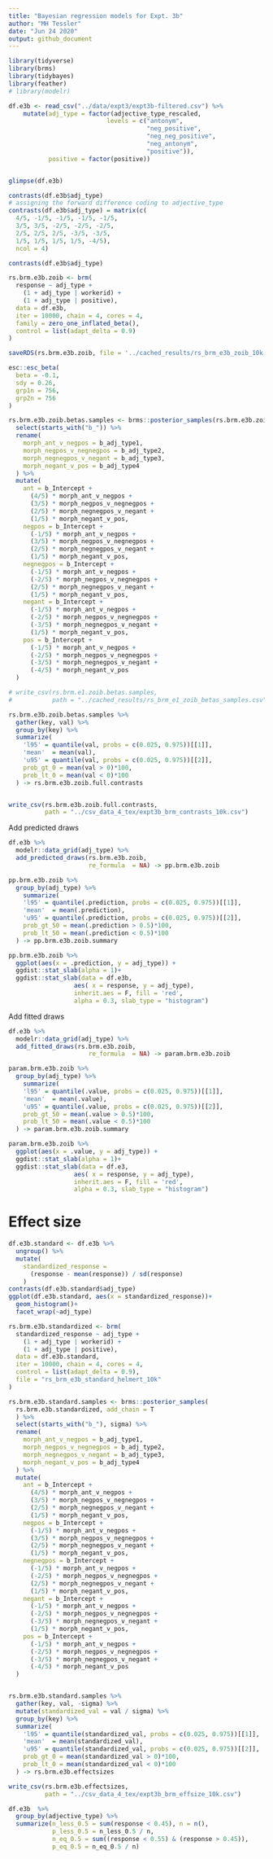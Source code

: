 ```yaml
---
title: "Bayesian regression models for Expt. 3b"
author: "MH Tessler"
date: "Jun 24 2020"
output: github_document
---
```


```r
library(tidyverse)
library(brms)
library(tidybayes)
library(feather)
# library(modelr)
```

```r
df.e3b <- read_csv("../data/expt3/expt3b-filtered.csv") %>%
    mutate(adj_type = factor(adjective_type_rescaled, 
                           levels = c("antonym",
                                      "neg_positive",
                                      "neg_neg_positive", 
                                      "neg_antonym", 
                                      "positive")),
           positive = factor(positive))


glimpse(df.e3b)
```

```r
contrasts(df.e3b$adj_type) 
# assigning the forward difference coding to adjective_type
contrasts(df.e3b$adj_type) = matrix(c(
  4/5, -1/5, -1/5, -1/5, -1/5,
  3/5, 3/5, -2/5, -2/5, -2/5,
  2/5, 2/5, 2/5, -3/5, -3/5,
  1/5, 1/5, 1/5, 1/5, -4/5), 
  ncol = 4)

contrasts(df.e3b$adj_type) 

rs.brm.e3b.zoib <- brm(
  response ~ adj_type + 
    (1 + adj_type | workerid) + 
    (1 + adj_type | positive),
  data = df.e3b,
  iter = 10000, chain = 4, cores = 4,
  family = zero_one_inflated_beta(),
  control = list(adapt_delta = 0.9)
)

saveRDS(rs.brm.e3b.zoib, file = '../cached_results/rs_brm_e3b_zoib_10k.rds')
```



```r
esc::esc_beta(
  beta = -0.1,
  sdy = 0.26,
  grp1n = 756,
  grp2n = 756
)
```


```r
rs.brm.e3b.zoib.betas.samples <- brms::posterior_samples(rs.brm.e3b.zoib, add_chain = T) %>% 
  select(starts_with("b_")) %>%
  rename(
    morph_ant_v_negpos = b_adj_type1,
    morph_negpos_v_negnegpos = b_adj_type2,
    morph_negnegpos_v_negant = b_adj_type3,
    morph_negant_v_pos = b_adj_type4
  ) %>%
  mutate(
    ant = b_Intercept + 
      (4/5) * morph_ant_v_negpos + 
      (3/5) * morph_negpos_v_negnegpos + 
      (2/5) * morph_negnegpos_v_negant + 
      (1/5) * morph_negant_v_pos,
    negpos = b_Intercept + 
      (-1/5) * morph_ant_v_negpos + 
      (3/5) * morph_negpos_v_negnegpos + 
      (2/5) * morph_negnegpos_v_negant + 
      (1/5) * morph_negant_v_pos,
    negnegpos = b_Intercept + 
      (-1/5) * morph_ant_v_negpos + 
      (-2/5) * morph_negpos_v_negnegpos + 
      (2/5) * morph_negnegpos_v_negant + 
      (1/5) * morph_negant_v_pos,
    negant = b_Intercept + 
      (-1/5) * morph_ant_v_negpos + 
      (-2/5) * morph_negpos_v_negnegpos + 
      (-3/5) * morph_negnegpos_v_negant + 
      (1/5) * morph_negant_v_pos,
    pos = b_Intercept + 
      (-1/5) * morph_ant_v_negpos + 
      (-2/5) * morph_negpos_v_negnegpos + 
      (-3/5) * morph_negnegpos_v_negant + 
      (-4/5) * morph_negant_v_pos
  )

# write_csv(rs.brm.e1.zoib.betas.samples, 
#           path = "../cached_results/rs_brm_e1_zoib_betas_samples.csv")

rs.brm.e3b.zoib.betas.samples %>%
  gather(key, val) %>% 
  group_by(key) %>%
  summarize(
    'l95' = quantile(val, probs = c(0.025, 0.975))[[1]],
    'mean'  = mean(val),
    'u95' = quantile(val, probs = c(0.025, 0.975))[[2]],
    prob_gt_0 = mean(val > 0)*100,
    prob_lt_0 = mean(val < 0)*100
  ) -> rs.brm.e3b.zoib.full.contrasts


write_csv(rs.brm.e3b.zoib.full.contrasts, 
          path = "../csv_data_4_tex/expt3b_brm_contrasts_10k.csv")
```


Add predicted draws

```r
df.e3b %>%
  modelr::data_grid(adj_type) %>%
  add_predicted_draws(rs.brm.e3b.zoib, 
                      re_formula  = NA) -> pp.brm.e3b.zoib

pp.brm.e3b.zoib %>%
  group_by(adj_type) %>%
    summarize(
    'l95' = quantile(.prediction, probs = c(0.025, 0.975))[[1]],
    'mean'  = mean(.prediction),
    'u95' = quantile(.prediction, probs = c(0.025, 0.975))[[2]],
    prob_gt_50 = mean(.prediction > 0.5)*100,
    prob_lt_50 = mean(.prediction < 0.5)*100
  ) -> pp.brm.e3b.zoib.summary

pp.brm.e3b.zoib %>%
  ggplot(aes(x = .prediction, y = adj_type)) +
  ggdist::stat_slab(alpha = 1)+
  ggdist::stat_slab(data = df.e3b,
                  aes( x = response, y = adj_type), 
                  inherit.aes = F, fill = 'red', 
                  alpha = 0.3, slab_type = "histogram")

```

Add fitted draws

```r
df.e3b %>%
  modelr::data_grid(adj_type) %>%
  add_fitted_draws(rs.brm.e3b.zoib, 
                      re_formula  = NA) -> param.brm.e3b.zoib

param.brm.e3b.zoib %>%
  group_by(adj_type) %>%
    summarize(
    'l95' = quantile(.value, probs = c(0.025, 0.975))[[1]],
    'mean'  = mean(.value),
    'u95' = quantile(.value, probs = c(0.025, 0.975))[[2]],
    prob_gt_50 = mean(.value > 0.5)*100,
    prob_lt_50 = mean(.value < 0.5)*100
  ) -> param.brm.e3b.zoib.summary

param.brm.e3b.zoib %>%
  ggplot(aes(x = .value, y = adj_type)) +
  ggdist::stat_slab(alpha = 1)+
  ggdist::stat_slab(data = df.e3,
                  aes( x = response, y = adj_type), 
                  inherit.aes = F, fill = 'red', 
                  alpha = 0.3, slab_type = "histogram")

```



# Effect size

```r
df.e3b.standard <- df.e3b %>%
  ungroup() %>%
  mutate(
    standardized_response = 
      (response - mean(response)) / sd(response)
    )
contrasts(df.e3b.standard$adj_type)
ggplot(df.e3b.standard, aes(x = standardized_response))+
  geom_histogram()+
  facet_wrap(~adj_type)

rs.brm.e3b.standardized <- brm(
  standardized_response ~ adj_type + 
    (1 + adj_type | workerid) + 
    (1 + adj_type | positive),
  data = df.e3b.standard,
  iter = 10000, chain = 4, cores = 4,
  control = list(adapt_delta = 0.9),
  file = "rs_brm_e3b_standard_helmert_10k"
)
```


```r
rs.brm.e3b.standard.samples <- brms::posterior_samples(
  rs.brm.e3b.standardized, add_chain = T
  ) %>% 
  select(starts_with("b_"), sigma) %>%
  rename(
    morph_ant_v_negpos = b_adj_type1,
    morph_negpos_v_negnegpos = b_adj_type2,
    morph_negnegpos_v_negant = b_adj_type3,
    morph_negant_v_pos = b_adj_type4
  ) %>%
  mutate(
    ant = b_Intercept + 
      (4/5) * morph_ant_v_negpos + 
      (3/5) * morph_negpos_v_negnegpos + 
      (2/5) * morph_negnegpos_v_negant + 
      (1/5) * morph_negant_v_pos,
    negpos = b_Intercept + 
      (-1/5) * morph_ant_v_negpos + 
      (3/5) * morph_negpos_v_negnegpos + 
      (2/5) * morph_negnegpos_v_negant + 
      (1/5) * morph_negant_v_pos,
    negnegpos = b_Intercept + 
      (-1/5) * morph_ant_v_negpos + 
      (-2/5) * morph_negpos_v_negnegpos + 
      (2/5) * morph_negnegpos_v_negant + 
      (1/5) * morph_negant_v_pos,
    negant = b_Intercept + 
      (-1/5) * morph_ant_v_negpos + 
      (-2/5) * morph_negpos_v_negnegpos + 
      (-3/5) * morph_negnegpos_v_negant + 
      (1/5) * morph_negant_v_pos,
    pos = b_Intercept + 
      (-1/5) * morph_ant_v_negpos + 
      (-2/5) * morph_negpos_v_negnegpos + 
      (-3/5) * morph_negnegpos_v_negant + 
      (-4/5) * morph_negant_v_pos
  )


rs.brm.e3b.standard.samples %>%
  gather(key, val, -sigma) %>% 
  mutate(standardized_val = val / sigma) %>%
  group_by(key) %>%
  summarize(
    'l95' = quantile(standardized_val, probs = c(0.025, 0.975))[[1]],
    'mean'  = mean(standardized_val),
    'u95' = quantile(standardized_val, probs = c(0.025, 0.975))[[2]],
    prob_gt_0 = mean(standardized_val > 0)*100,
    prob_lt_0 = mean(standardized_val < 0)*100
  ) -> rs.brm.e3b.effectsizes

write_csv(rs.brm.e3b.effectsizes, 
          path = "../csv_data_4_tex/expt3b_brm_effsize_10k.csv")

```

```r
df.e3b  %>%
  group_by(adjective_type) %>%
  summarize(n_less_0.5 = sum(response < 0.45), n = n(),
            p_less_0.5 = n_less_0.5 / n,
            n_eq_0.5 = sum((response < 0.55) & (response > 0.45)), 
            p_eq_0.5 = n_eq_0.5 / n)
```


